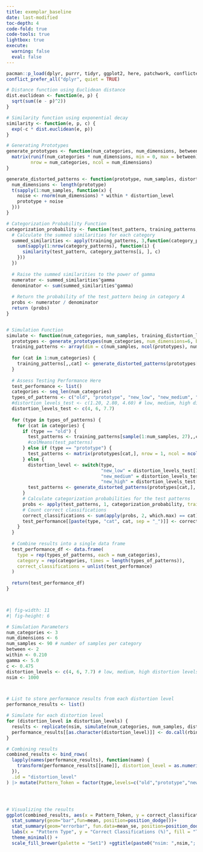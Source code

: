 ```yaml
---
title: exemplar_baseline
date: last-modified
toc-depth: 4
code-fold: true
code-tools: true
lightbox: true
execute: 
  warning: false
  eval: false
---
```



```r

pacman::p_load(dplyr, purrr, tidyr, ggplot2, here, patchwork, conflicted, knitr, grateful)
conflict_prefer_all("dplyr", quiet = TRUE)

```


```r

# Distance function using Euclidean distance
dist.euclidean <- function(e, p) {
  sqrt(sum((e - p)^2))
}

# Similarity function using exponential decay
similarity <- function(e, p, c) {
  exp(-c * dist.euclidean(e, p))
}

# Generating Prototypes
generate_prototypes <- function(num_categories, num_dimensions, between) {
  matrix(runif(num_categories * num_dimensions, min = 0, max = between), 
         nrow = num_categories, ncol = num_dimensions)
}

generate_distorted_patterns <- function(prototype, num_samples, distortion_level, within) {
  num_dimensions <- length(prototype)
  t(sapply(1:num_samples, function(x) {
    noise <- rnorm(num_dimensions) * within * distortion_level
    prototype + noise
  }))
}

# Categorization Probability Function
categorization_probability <- function(test_pattern, training_patterns, gamma, c) {
  # Calculate the summed similarities for each category
  summed_similarities <- apply(training_patterns, 3,function(category_patterns) {
    sum(sapply(1:nrow(category_patterns), function(i) {
      similarity(test_pattern, category_patterns[i, ], c)
    }))
  })
  
  # Raise the summed similarities to the power of gamma
  numerator <- summed_similarities^gamma
  denominator <- sum(summed_similarities^gamma)
  
  # Return the probability of the test_pattern being in category A
  probs <- numerator / denominator
  return (probs)
}


# Simulation Function
simulate <- function(num_categories, num_samples, training_distortion_level, within, c, gamma) {
  prototypes <- generate_prototypes(num_categories, num_dimensions=6, between=2)
  training_patterns <- array(dim = c(num_samples, ncol(prototypes), num_categories))
  
  for (cat in 1:num_categories) {
    training_patterns[,,cat] <- generate_distorted_patterns(prototypes[cat,], num_samples, training_distortion_level, within)
  }
  
  # Assess Testing Performance Here
  test_performance <- list()
  categories <- seq_len(num_categories)
  types_of_patterns <- c("old", "prototype", "new_low", "new_medium", "new_high")
  #distortion_levels_test <- c(1.20, 2.80, 4.60) # low, medium, high distortion levels
  distortion_levels_test <- c(4, 6, 7.7)
  
  for (type in types_of_patterns) {
    for (cat in categories) {
      if (type == "old") {
        test_patterns <- training_patterns[sample(1:num_samples, 27),,cat]
        #colMeans(test_patterns)
      } else if (type == "prototype") {
        test_patterns <- matrix(prototypes[cat,], nrow = 1, ncol = ncol(prototypes), byrow = TRUE)
      } else {
        distortion_level <- switch(type,
                                   "new_low" = distortion_levels_test[1],
                                   "new_medium" = distortion_levels_test[2],
                                   "new_high" = distortion_levels_test[3])
        test_patterns <- generate_distorted_patterns(prototypes[cat,], 27, distortion_level, within)
      }
      # Calculate categorization probabilities for the test patterns
      probs <- apply(test_patterns, 1, categorization_probability, training_patterns = training_patterns, gamma = gamma, c = c)
      # Count correct classifications
      correct_classifications <- sum(apply(probs, 2, which.max) == cat)
      test_performance[[paste(type, "cat", cat, sep = "_")]] <- correct_classifications / nrow(test_patterns)
    }
  }
  
  # Combine results into a single data frame
  test_performance_df <- data.frame(
    type = rep(types_of_patterns, each = num_categories),
    category = rep(categories, times = length(types_of_patterns)),
    correct_classifications = unlist(test_performance)
  )
  
  return(test_performance_df)
}




```



```r
#| fig-width: 11
#| fig-height: 6

# Simulation Parameters
num_categories <- 3
num_dimensions <- 6
num_samples <- 90 # number of samples per category
between <- 2
within <- 0.210
gamma <- 5.0
c <- 0.475
distortion_levels <- c(4, 6, 7.7) # low, medium, high distortion levels
nsim <- 1000



# List to store performance results from each distortion level
performance_results <- list()

# Simulate for each distortion level
for (distortion_level in distortion_levels) {
  results <- replicate(nsim, simulate(num_categories, num_samples, distortion_level, within, c, gamma), simplify = FALSE)
  performance_results[[as.character(distortion_level)]] <- do.call(rbind, results)
}

# Combining results
combined_results <- bind_rows(
  lapply(names(performance_results), function(name) {
    transform(performance_results[[name]], distortion_level = as.numeric(name))
  }),
  .id = "distortion_level"
) |> mutate(Pattern_Token = factor(type,levels=c("old","prototype","new_low","new_medium","new_high")))




# Visualizing the results
ggplot(combined_results, aes(x = Pattern_Token, y = correct_classifications, fill = factor(distortion_level))) +
  stat_summary(geom="bar",fun=mean, position=position_dodge())+
  stat_summary(geom="errorbar", fun.data=mean_se, position=position_dodge()) +
  labs(x = "Pattern Type", y = "Correct Classifications (%)", fill = "Training Distortion Level") +
  theme_minimal() +
  scale_fill_brewer(palette = "Set1") +ggtitle(paste0("nsim: ",nsim,"; gamma: ",gamma,"; c: ",c,"; within: ",within,"; between: ",between,"; num_samples: ",num_samples))
```

